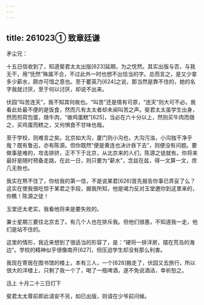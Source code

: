 ```yaml
---
---
---
```

title: 261023① 致章廷谦
---




矛尘兄：

十五日信收到了，知道斐君太太出版[623]延期，为之怃然。其实出版与否，与我无干，用“怃然”殊属不合，不过此外一时也想不出恰当的字。总而言之，是又少拿多少薪水，颇亦可惜之意也。至于瞿英乃[624]之说，那当然是靠不住的，她的名字我就讨厌，至于何以讨厌，却说不出来。

伏园“叫苦连天”，我不知其何故也。“叫苦”还是情有可原，“连天”则大可不必。我看此处最不便的是饭食，然而凡有太太者却未闻叫苦之声。斐君太太虽学生出身，然而煎荷包蛋，燉牛肉，“做鸡蛋糕”[625]，当必在六十分以上，然则买牛肉而燉之，买鸡蛋而糕之，又何惧食不甘味也哉。

至于学校，则难言之矣。北京如大沟，厦门则小沟也，大沟污浊，小沟独干净乎哉？既有鲁迅，亦有陈源。但你既然“便是黄连也决计吞下去”，则便没有问题。要做事是难的，攻击排挤，正不下于北京，从北京来的人们，陈源之徒就有。你将来最好是随时预备走路，在此一日，则只要为“薪水”，念兹在兹，得一文算一文，庶几无咎也。

我实在熬不住了，你给我的第一信，不是说某君[626]首先报告你事已弄妥了么？这实在使我很吃惊于某君之手段，据我所知，他是竭力反对玉堂邀你到这里来的，你瞧！陈源之徒！

玉堂还太老实，我看他将来是要失败的。

兼士星期三要往北京去了。有几个人也在排斥我。但他们很愚，不知道我一走，他们是站不住的。

这里的情形，我近来想到了很适当的形容了，是：“硬将一排洋房，摆在荒岛的海边”。学校的精神似乎很像南开[627]，但压迫学生却没有那么利害。

我现在寄居在图书馆的楼上，本有三人，一个[628]搬走了，伏园又去旅行，所以很大的洋楼上，只剩了我一个了，喝了一瓶啤酒，遂不免说酒话，幸祈恕之。

迅上 十月二十三日灯下

斐君太太尊前即此请安不另，如已出版，则请在少爷前问候。